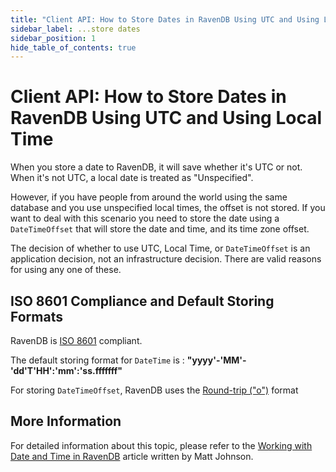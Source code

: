```yaml
---
title: "Client API: How to Store Dates in RavenDB Using UTC and Using Local Time"
sidebar_label: ...store dates
sidebar_position: 1
hide_table_of_contents: true
---
```



# Client API: How to Store Dates in RavenDB Using UTC and Using Local Time

When you store a date to RavenDB, it will save whether it's UTC or not.  When it's not UTC, a local date is treated as "Unspecified".
  
However, if you have people from around the world using the same database and you use unspecified local times, the offset is not stored. If you want to deal with this scenario you need to store the date using a `DateTimeOffset` that will store the date and time, and its time zone offset.

The decision of whether to use UTC, Local Time, or `DateTimeOffset` is an application decision, not an infrastructure decision.  There are valid reasons for using any one of these.


## ISO 8601 Compliance and Default Storing Formats

RavenDB is [ISO 8601](https://www.iso.org/iso-8601-date-and-time-format.html) compliant.   

The default storing format for `DateTime` is :  **"yyyy'-'MM'-'dd'T'HH':'mm':'ss.fffffff"**

For storing `DateTimeOffset`, RavenDB uses the [Round-trip ("o")](https://docs.microsoft.com/en-us/dotnet/standard/base-types/standard-date-and-time-format-strings#Roundtrip) format

## More Information
For detailed information about this topic, please refer to the [Working with Date and Time in RavenDB](https://codeofmatt.com/date-and-time-in-ravendb/) article written by Matt Johnson.
